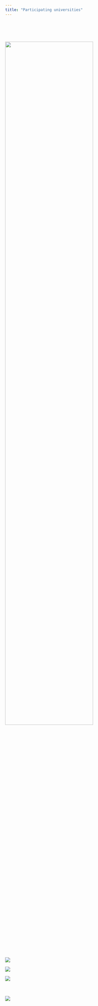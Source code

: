 ```yaml
---
title: "Participating universities"
---
```

<br><br>

::: {layout-ncol=2}
<br>
[![](images/island2.png){.class width=75% fig-align="center"}](https://www.lbhi.is/en)

[![](images/slu_logo_cmyk.jpg){fig-align="center"}](https://www.slu.se)

[![](images/nmbu_square.png){fig-align="center"}](https://www.nmbu.no/en)

[![](images/Luke_finland.png){fig-align="center"}](https://www.luke.fi/en)

<br><br>
[![](images/aarhus_uk_var2_blue.png){fig-align="center"}](https://qgg.au.dk/en/1)

:::